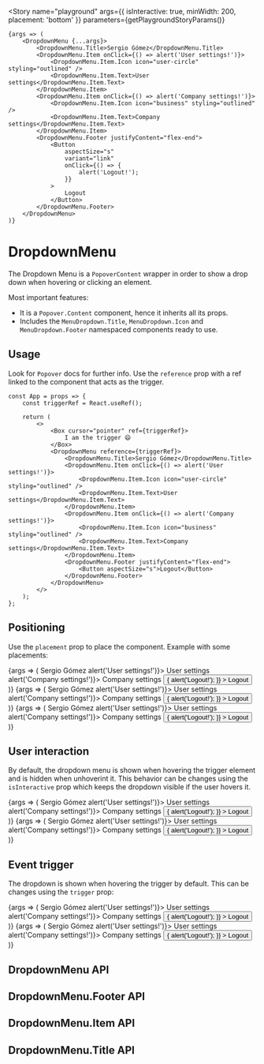 

<Meta title="Collections/DropdownMenu" component={DropdownMenu} decorators={[DropdownMenuDecorator]} />

<Story
	name="playground"
	args={{ isInteractive: true, minWidth: 200, placement: 'bottom' }}
	parameters={getPlaygroundStoryParams()}
>
	{args => (
		<DropdownMenu {...args}>
			<DropdownMenu.Title>Sergio Gómez</DropdownMenu.Title>
			<DropdownMenu.Item onClick={() => alert('User settings!')}>
				<DropdownMenu.Item.Icon icon="user-circle" styling="outlined" />
				<DropdownMenu.Item.Text>User settings</DropdownMenu.Item.Text>
			</DropdownMenu.Item>
			<DropdownMenu.Item onClick={() => alert('Company settings!')}>
				<DropdownMenu.Item.Icon icon="business" styling="outlined" />
				<DropdownMenu.Item.Text>Company settings</DropdownMenu.Item.Text>
			</DropdownMenu.Item>
			<DropdownMenu.Footer justifyContent="flex-end">
				<Button
					aspectSize="s"
					variant="link"
					onClick={() => {
						alert('Logout!');
					}}
				>
					Logout
				</Button>
			</DropdownMenu.Footer>
		</DropdownMenu>
	)}
</Story>

# DropdownMenu

The Dropdown Menu is a `PopoverContent` wrapper in order to show a drop down when hovering or clicking an element.

Most important features:

- It is a `Popover.Content` component, hence it inherits all its props.
- Includes the `MenuDropdown.Title`, `MenuDropdown.Icon` and `MenuDropdown.Footer` namespaced components ready to use.

## Usage

Look for `Popover` docs for further info. Use the `reference` prop with a ref linked to the component that acts as the trigger.

```tsx
const App = props => {
	const triggerRef = React.useRef();

	return (
		<>
			<Box cursor="pointer" ref={triggerRef}>
				I am the trigger 😄
			</Box>
			<DropdownMenu reference={triggerRef}>
				<DropdownMenu.Title>Sergio Gómez</DropdownMenu.Title>
				<DropdownMenu.Item onClick={() => alert('User settings!')}>
					<DropdownMenu.Item.Icon icon="user-circle" styling="outlined" />
					<DropdownMenu.Item.Text>User settings</DropdownMenu.Item.Text>
				</DropdownMenu.Item>
				<DropdownMenu.Item onClick={() => alert('Company settings!')}>
					<DropdownMenu.Item.Icon icon="business" styling="outlined" />
					<DropdownMenu.Item.Text>Company settings</DropdownMenu.Item.Text>
				</DropdownMenu.Item>
				<DropdownMenu.Footer justifyContent="flex-end">
					<Button aspectSize="s">Logout</Button>
				</DropdownMenu.Footer>
			</DropdownMenu>
		</>
	);
};
```

## Positioning

Use the `placement` prop to place the component. Example with some placements:

<Canvas>
	<Story
		name="left-start"
		args={{
			isInteractive: true,
			minWidth: 200,
			placement: 'left-start',
			title: 'left-start'
		}}
		parameters={getFixedStoryParams()}
	>
		{args => (
			<DropdownMenu {...args}>
				<DropdownMenu.Title>Sergio Gómez</DropdownMenu.Title>
				<DropdownMenu.Item onClick={() => alert('User settings!')}>
					<DropdownMenu.Item.Icon icon="user-circle" styling="outlined" />
					<DropdownMenu.Item.Text>User settings</DropdownMenu.Item.Text>
				</DropdownMenu.Item>
				<DropdownMenu.Item onClick={() => alert('Company settings!')}>
					<DropdownMenu.Item.Icon icon="business" styling="outlined" />
					<DropdownMenu.Item.Text>Company settings</DropdownMenu.Item.Text>
				</DropdownMenu.Item>
				<DropdownMenu.Footer justifyContent="flex-end">
					<Button
						aspectSize="s"
						variant="link"
						onClick={() => {
							alert('Logout!');
						}}
					>
						Logout
					</Button>
				</DropdownMenu.Footer>
			</DropdownMenu>
		)}
	</Story>
	<Story
		name="bottom"
		args={{
			isInteractive: true,
			minWidth: 200,
			placement: 'bottom',
			title: 'bottom'
		}}
		parameters={getFixedStoryParams()}
	>
		{args => (
			<DropdownMenu {...args}>
				<DropdownMenu.Title>Sergio Gómez</DropdownMenu.Title>
				<DropdownMenu.Item onClick={() => alert('User settings!')}>
					<DropdownMenu.Item.Icon icon="user-circle" styling="outlined" />
					<DropdownMenu.Item.Text>User settings</DropdownMenu.Item.Text>
				</DropdownMenu.Item>
				<DropdownMenu.Item onClick={() => alert('Company settings!')}>
					<DropdownMenu.Item.Icon icon="business" styling="outlined" />
					<DropdownMenu.Item.Text>Company settings</DropdownMenu.Item.Text>
				</DropdownMenu.Item>
				<DropdownMenu.Footer justifyContent="flex-end">
					<Button
						aspectSize="s"
						variant="link"
						onClick={() => {
							alert('Logout!');
						}}
					>
						Logout
					</Button>
				</DropdownMenu.Footer>
			</DropdownMenu>
		)}
	</Story>
	<Story
		name="right"
		args={{
			isInteractive: true,
			minWidth: 200,
			placement: 'right',
			title: 'right'
		}}
		parameters={getFixedStoryParams()}
	>
		{args => (
			<DropdownMenu {...args}>
				<DropdownMenu.Title>Sergio Gómez</DropdownMenu.Title>
				<DropdownMenu.Item onClick={() => alert('User settings!')}>
					<DropdownMenu.Item.Icon icon="user-circle" styling="outlined" />
					<DropdownMenu.Item.Text>User settings</DropdownMenu.Item.Text>
				</DropdownMenu.Item>
				<DropdownMenu.Item onClick={() => alert('Company settings!')}>
					<DropdownMenu.Item.Icon icon="business" styling="outlined" />
					<DropdownMenu.Item.Text>Company settings</DropdownMenu.Item.Text>
				</DropdownMenu.Item>
				<DropdownMenu.Footer justifyContent="flex-end">
					<Button
						aspectSize="s"
						variant="link"
						onClick={() => {
							alert('Logout!');
						}}
					>
						Logout
					</Button>
				</DropdownMenu.Footer>
			</DropdownMenu>
		)}
	</Story>
</Canvas>

## User interaction

By default, the dropdown menu is shown when hovering the trigger element and is hidden when unhoverint it. This behavior can be changes using the `isInteractive` prop which keeps the dropdown visible if the user hovers it.

<Canvas>
	<Story
		name="non interactive"
		args={{
			isInteractive: false,
			minWidth: 200,
			placement: 'bottom',
			title: 'non interactive'
		}}
		parameters={getFixedStoryParams()}
	>
		{args => (
			<DropdownMenu {...args}>
				<DropdownMenu.Title>Sergio Gómez</DropdownMenu.Title>
				<DropdownMenu.Item onClick={() => alert('User settings!')}>
					<DropdownMenu.Item.Icon icon="user-circle" styling="outlined" />
					<DropdownMenu.Item.Text>User settings</DropdownMenu.Item.Text>
				</DropdownMenu.Item>
				<DropdownMenu.Item onClick={() => alert('Company settings!')}>
					<DropdownMenu.Item.Icon icon="business" styling="outlined" />
					<DropdownMenu.Item.Text>Company settings</DropdownMenu.Item.Text>
				</DropdownMenu.Item>
				<DropdownMenu.Footer justifyContent="flex-end">
					<Button
						aspectSize="s"
						variant="link"
						onClick={() => {
							alert('Logout!');
						}}
					>
						Logout
					</Button>
				</DropdownMenu.Footer>
			</DropdownMenu>
		)}
	</Story>
	<Story
		name="interactive"
		args={{
			isInteractive: true,
			minWidth: 200,
			placement: 'bottom',
			title: 'interactive'
		}}
		parameters={getFixedStoryParams()}
	>
		{args => (
			<DropdownMenu {...args}>
				<DropdownMenu.Title>Sergio Gómez</DropdownMenu.Title>
				<DropdownMenu.Item onClick={() => alert('User settings!')}>
					<DropdownMenu.Item.Icon icon="user-circle" styling="outlined" />
					<DropdownMenu.Item.Text>User settings</DropdownMenu.Item.Text>
				</DropdownMenu.Item>
				<DropdownMenu.Item onClick={() => alert('Company settings!')}>
					<DropdownMenu.Item.Icon icon="business" styling="outlined" />
					<DropdownMenu.Item.Text>Company settings</DropdownMenu.Item.Text>
				</DropdownMenu.Item>
				<DropdownMenu.Footer justifyContent="flex-end">
					<Button
						aspectSize="s"
						variant="link"
						onClick={() => {
							alert('Logout!');
						}}
					>
						Logout
					</Button>
				</DropdownMenu.Footer>
			</DropdownMenu>
		)}
	</Story>
</Canvas>

## Event trigger

The dropdown is shown when hovering the trigger by default. This can be changes using the `trigger` prop:

<Canvas>
	<Story
		name="show when hover"
		args={{
			isInteractive: true,
			minWidth: 200,
			placement: 'bottom',
			title: 'show when hover',
			trigger: 'mouseenter'
		}}
		parameters={getFixedStoryParams()}
	>
		{args => (
			<DropdownMenu {...args}>
				<DropdownMenu.Title>Sergio Gómez</DropdownMenu.Title>
				<DropdownMenu.Item onClick={() => alert('User settings!')}>
					<DropdownMenu.Item.Icon icon="user-circle" styling="outlined" />
					<DropdownMenu.Item.Text>User settings</DropdownMenu.Item.Text>
				</DropdownMenu.Item>
				<DropdownMenu.Item onClick={() => alert('Company settings!')}>
					<DropdownMenu.Item.Icon icon="business" styling="outlined" />
					<DropdownMenu.Item.Text>Company settings</DropdownMenu.Item.Text>
				</DropdownMenu.Item>
				<DropdownMenu.Footer justifyContent="flex-end">
					<Button
						aspectSize="s"
						variant="link"
						onClick={() => {
							alert('Logout!');
						}}
					>
						Logout
					</Button>
				</DropdownMenu.Footer>
			</DropdownMenu>
		)}
	</Story>
	<Story
		name="show when click"
		args={{
			isInteractive: true,
			minWidth: 200,
			placement: 'bottom',
			title: 'show when click',
			trigger: 'click'
		}}
		parameters={getFixedStoryParams()}
	>
		{args => (
			<DropdownMenu {...args}>
				<DropdownMenu.Title>Sergio Gómez</DropdownMenu.Title>
				<DropdownMenu.Item onClick={() => alert('User settings!')}>
					<DropdownMenu.Item.Icon icon="user-circle" styling="outlined" />
					<DropdownMenu.Item.Text>User settings</DropdownMenu.Item.Text>
				</DropdownMenu.Item>
				<DropdownMenu.Item onClick={() => alert('Company settings!')}>
					<DropdownMenu.Item.Icon icon="business" styling="outlined" />
					<DropdownMenu.Item.Text>Company settings</DropdownMenu.Item.Text>
				</DropdownMenu.Item>
				<DropdownMenu.Footer justifyContent="flex-end">
					<Button
						aspectSize="s"
						variant="link"
						onClick={() => {
							alert('Logout!');
						}}
					>
						Logout
					</Button>
				</DropdownMenu.Footer>
			</DropdownMenu>
		)}
	</Story>
</Canvas>

## DropdownMenu API

<ArgsTable of={DropdownMenu} />

## DropdownMenu.Footer API

<ArgsTable of={DropdownMenu.Footer} />

## DropdownMenu.Item API

<ArgsTable of={DropdownMenu.Item} />

## DropdownMenu.Title API

<ArgsTable of={DropdownMenu.Title} />
